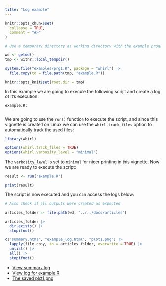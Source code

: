 ```yaml
---
title: "Log example"
---
```


```r
knitr::opts_chunk$set(
  collapse = TRUE,
  comment = "#>"
)

# Use a temporary directory as working directory with the example program

wd <- getwd()
tmp <- withr::local_tempdir()

system.file("examples/prg1.R", package = "whirl") |>
  file.copy(to = file.path(tmp, "example.R"))

knitr::opts_knit$set(root.dir = tmp)
```

In this example we are going to execute the following script and create a log of it's execution:

`example.R:`
```r
```

We are going to use the `run()` function to execute the script, and since this vignette
is created on Linux we can use the `whirl.track_files` option to automatically track the used files: 

```r
library(whirl)

options(whirl.track_files = TRUE)
options(whirl.verbosity_level = "minimal")
```

The `verbosity_level` is set to `minimal` for nicer printing in this vignette.
Now we are ready to execute the script:

```r
result <- run("example.R")

print(result)
```

The script is now executed and you can access the logs below:

```r
# Also check if all outputs were created as expected

articles_folder <- file.path(wd, "../../docs/articles")

articles_folder |>
  dir.exists() |>
  stopifnot()

c("summary.html", "example_log.html", "plot1.png") |>
  lapply(file.copy, to = articles_folder, overwrite = TRUE) |>
  unlist() |>
  all() |>
  stopifnot()
```

* [View summary log](summary.html)
* [View log for example.R](example_log.html)
* [The saved plot1.png](plot1.png)
